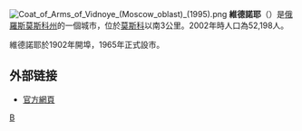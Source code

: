 {{coord|55|33|N|37|42|E|display=title}}
[[File:Coat_of_Arms_of_Vidnoye_(Moscow_oblast)_(1995).png|right]]
'''維德諾耶'''（{{lang|ru|Ви́дное}}）是[[俄羅斯|俄羅斯]][[莫斯科州|莫斯科州]]的一個城市，位於[[莫斯科|莫斯科]]以南3公里。2002年時人口為52,198人。

維德諾耶於1902年開埠，1965年正式設市。

==外部链接==
* [https://web.archive.org/web/20080728225331/http://vidnoe.su/ 官方網頁]

{{Cities and towns in Moscow Oblast}}

[[Category:莫斯科州城市|В]]